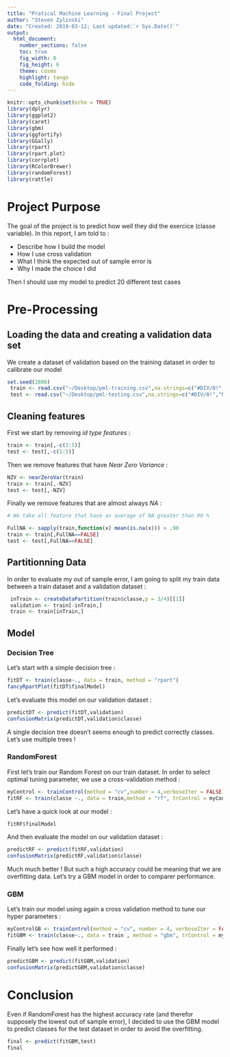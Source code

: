 ```yaml
---
title: "Pratical Machine Learning - Final Project"
author: "Steven Zylinski"
date: "Created: 2019-03-12; Last updated:`r Sys.Date()`"
output:
  html_document:
    number_sections: false
    toc: true
    fig_width: 8
    fig_height: 6
    theme: cosmo
    highlight: tango
    code_folding: hide
---
```


```r
knitr::opts_chunk$set(echo = TRUE)
library(dplyr)
library(ggplot2)
library(caret)
library(gbm)
library(ggfortify)
library(GGally)
library(rpart)
library(rpart.plot)
library(corrplot)
library(RColorBrewer)
library(randomForest)
library(rattle)
```

# Project Purpose

The goal of the project is to predict how well they did the exercice (classe variable).
In this report, I am told to :

- Describe how I build the model
- How I use cross validation
- What I think the expected out of sample error is
- Why I made the choice I did

Then I should use my model to predict 20 different test cases

# Pre-Processing

## Loading the data and creating a validation data set

We create a dataset of validation based on the training dataset in order to calibrate our model
```r
set.seed(2806)
 train <- read.csv("~/Desktop/pml-training.csv",na.strings=c("#DIV/0!","NA",""))
 test <- read.csv("~/Desktop/pml-testing.csv",na.strings=c("#DIV/0!","NA",""))
```

## Cleaning features

First we start by removing *id type features* :

```r
train <- train[,-c(1:5)]
test <- test[,-c(1:5)]
```


Then we remove features that have *Near Zero Variance* :

```r

NZV <- nearZeroVar(train)
train <- train[,-NZV]
test <- test[,-NZV]

```

Finally we remove features that are almost always *NA* :

```r

# We take all feature that have an average of NA greater than 90 %

FullNA <- sapply(train,function(x) mean(is.na(x))) > .90
train <- train[,FullNA==FALSE]
test <- test[,FullNA==FALSE]

```


## Partitionning Data

In order to evaluate my out of sample error, I am going to split my train data between a train dataset and a validation dataset :

```r
 inTrain <- createDataPartition(train$classe,p = 3/4)[[1]]
 validation <- train[-inTrain,]
 train <- train[inTrain,]
```

## Model

### Decision Tree

Let's start with a simple decision tree :

```r
fitDT <- train(classe~., data = train, method = "rpart")
fancyRpartPlot(fitDT$finalModel)
```

Let's evaluate this model on our validation dataset :

```r
predictDT <- predict(fitDT,validation)
confusionMatrix(predictDT,validation$classe)
```

A single decision tree doesn't seems enough to predict correctly classes. Let's use multiple trees !

### RandomForest

First let's train our Random Forest on our train dataset. In order to select optimal tuning parameter, we use a cross-validation method :

```r
myControl <- trainControl(method = "cv",number = 4,verboseIter = FALSE)
fitRF <- train(classe ~., data = train,method = "rf", trControl = myControl)
```

Let's have a quick look at our model :

```r
fitRF$finalModel
```

And then evaluate the model on our validation dataset :

```r
predictRF <- predict(fitRF,validation)
confusionMatrix(predictRF,validation$classe)
```

Much much better ! But such a high accuracy could be meaning that we are overfitting data. Let's try a GBM model in order to comparer performance.

### GBM

Let's train our model using again a cross validation method to tune our hyper parameters :

```r
myControlGB <- trainControl(method = "cv", number = 4, verboseIter = FALSE)
fitGBM <- train(classe~., data = train , method = "gbm", trControl = myControlGB, verbose = FALSE)
```

Finally let's see how well it performed :

```r
predictGBM <- predict(fitGBM,validation)
confusionMatrix(predictGBM,validation$classe)
```

# Conclusion

Even if RandomForest has the highest accuracy rate (and therefor supposely the lowest out of sample error), I decided to use the GBM model to predict classes for the test dataset in order to avoid the overfitting.

```r
final <- predict(fitGBM,test)
final
```

